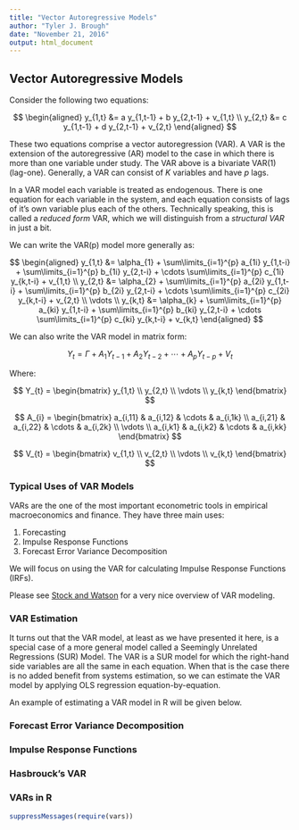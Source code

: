 ```yaml
---
title: "Vector Autoregressive Models"
author: "Tyler J. Brough"
date: "November 21, 2016"
output: html_document 
---
```


## Vector Autoregressive Models

Consider the following two equations:

$$
\begin{aligned}
y_{1,t} &= a y_{1,t-1} + b y_{2,t-1} + v_{1,t} \\
y_{2,t} &= c y_{1,t-1} + d y_{2,t-1} + v_{2,t} 
\end{aligned}
$$

These two equations comprise a vector autoregression (VAR). A VAR is the extension of the autoregressive (AR) model to
the case in which there is more than one variable under study. The VAR above is a bivariate VAR(1) (lag-one). Generally, a VAR can consist of $K$ variables and have $p$ lags. 

In a VAR model each variable is treated as endogenous. There is one equation for each variable in the system, and each
equation consists of lags of it's own variable plus each of the others. Technically speaking, this is called a *reduced
form* VAR, which we will distinguish from a *structural VAR* in just a bit. 

We can write the VAR(p) model more generally as:

$$
\begin{aligned}
y_{1,t} &= \alpha_{1} + \sum\limits_{i=1}^{p} a_{1i} y_{1,t-i} + \sum\limits_{i=1}^{p} b_{1i} y_{2,t-i} + \cdots \sum\limits_{i=1}^{p} c_{1i} y_{k,t-i} + v_{1,t} \\
y_{2,t} &= \alpha_{2} + \sum\limits_{i=1}^{p} a_{2i} y_{1,t-i} + \sum\limits_{i=1}^{p} b_{2i} y_{2,t-i} + \cdots \sum\limits_{i=1}^{p} c_{2i} y_{k,t-i} + v_{2,t} \\
\vdots \\
y_{k,t} &= \alpha_{k} + \sum\limits_{i=1}^{p} a_{ki} y_{1,t-i} + \sum\limits_{i=1}^{p} b_{ki} y_{2,t-i} + \cdots \sum\limits_{i=1}^{p} c_{ki} y_{k,t-i} + v_{k,t} 
\end{aligned}
$$

We can also write the VAR model in matrix form:

$$
Y_{t} = \Gamma + A_{1} Y_{t-1} + A_{2} Y_{t-2} + \cdots + A_{p} Y_{t-p} + V_{t}
$$

Where:

$$
Y_{t} =
 \begin{bmatrix} 
  y_{1,t} \\
  y_{2,t} \\
  \vdots  \\
  y_{k,t} 
 \end{bmatrix}
$$

$$
A_{i} = 
 \begin{bmatrix}
  a_{i,11} & a_{i,12} & \cdots & a_{i,1k} \\
  a_{i,21} & a_{i,22} & \cdots & a_{i,2k} \\
  \vdots                                  \\
  a_{i,k1} & a_{i,k2} & \cdots & a_{i,kk} 
 \end{bmatrix}
$$

$$
V_{t} = 
 \begin{bmatrix}
  v_{1,t} \\
  v_{2,t} \\
  \vdots  \\
  v_{k,t}
 \end{bmatrix}
$$



### Typical Uses of VAR Models

VARs are the one of the most important econometric tools in empirical macroeconomics and finance. They have three main
uses:

1. Forecasting
2. Impulse Response Functions
3. Forecast Error Variance Decomposition

We will focus on using the VAR for calculating Impulse Response Functions (IRFs).

Please see [Stock and Watson](http://www.jstor.org/stable/2696519?seq=1#page_scan_tab_contents) for a very nice overview of VAR modeling. 

### VAR Estimation 

It turns out that the VAR model, at least as we have presented it here, is a special case of a more general model called
a Seemingly Unrelated Regressions (SUR) Model. The VAR is a SUR model for which the right-hand side variables are all
the same in each equation. When that is the case there is no added benefit from systems estimation, so we can estimate
the VAR model by applying OLS regression equation-by-equation. 

An example of estimating a VAR model in R will be given below.

### Forecast Error Variance Decomposition



### Impulse Response Functions


### Hasbrouck's VAR 


### VARs in R

```r
suppressMessages(require(vars))
```





